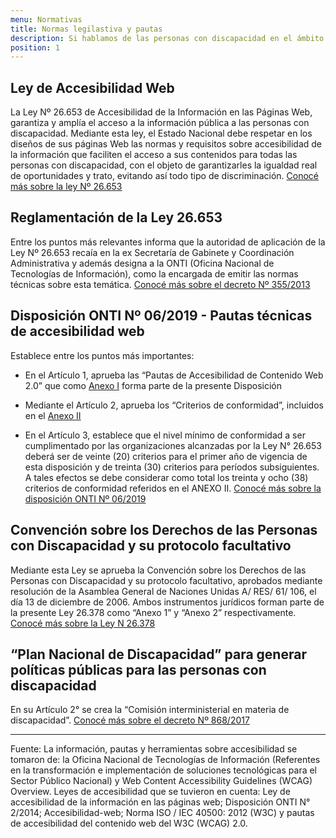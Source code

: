 ```yaml
---
menu: Normativas
title: Normas legilastiva y pautas
description: Si hablamos de las personas con discapacidad en el ámbito de las tecnologías de la información y la comunicación es necesario considerar el aspecto legislativo.
position: 1
---
```


## Ley de Accesibilidad Web

La Ley Nº 26.653 de Accesibilidad de la Información en las Páginas Web, garantiza y amplía el acceso a la información pública a las personas con discapacidad. Mediante esta ley, el Estado Nacional debe respetar en los diseños de sus páginas Web las normas y requisitos sobre accesibilidad de la información que faciliten el acceso a sus contenidos para todas las personas con discapacidad, con el objeto de garantizarles la igualdad real de oportunidades y trato, evitando así todo tipo de discriminación. 
[Conocé más sobre la ley Nº 26.653](http://servicios.infoleg.gob.ar/infolegInternet/anexos/175000-179999/175694/norma.htm)

## Reglamentación de la Ley 26.653

Entre los puntos más relevantes informa que la autoridad de aplicación de la Ley Nº 26.653 recaía en la ex Secretaría de Gabinete y Coordinación Administrativa y además designa a la ONTI (Oficina Nacional de Tecnologías de Información), como la encargada de emitir las normas técnicas sobre esta temática. 
[Conocé más sobre el decreto Nº 355/2013](http://servicios.infoleg.gob.ar/infolegInternet/anexos/210000-214999/210143/norma.htm)

## Disposición ONTI Nº 06/2019 - Pautas técnicas de accesibilidad web

Establece entre los puntos más importantes:
- En el Artículo 1, aprueba las “Pautas de Accesibilidad de Contenido Web 2.0” que como [Anexo I](http://servicios.infoleg.gob.ar/infolegInternet/anexos/325000-329999/329284/disp6-1.pdf) forma parte de la presente Disposición

- Mediante el Artículo 2, aprueba los “Criterios de conformidad”, incluidos en el [Anexo II](http://servicios.infoleg.gob.ar/infolegInternet/anexos/325000-329999/329284/disp6-2.pdf)

- En el Artículo 3, establece que el nivel mínimo de conformidad a ser cumplimentado por las organizaciones alcanzadas por la Ley N° 26.653 deberá ser de veinte (20) criterios para el primer año de vigencia de esta disposición y de treinta (30) criterios para períodos subsiguientes. A tales efectos se debe considerar como total los treinta y ocho (38) criterios de conformidad referidos en el ANEXO II.
[Conocé más sobre la disposición ONTI Nº 06/2019](http://servicios.infoleg.gob.ar/infolegInternet/anexos/325000-329999/329284/norma.htm)


## Convención sobre los Derechos de las Personas con Discapacidad y su protocolo facultativo

Mediante esta Ley se aprueba la Convención sobre los Derechos de las Personas con Discapacidad y su protocolo facultativo, aprobados mediante resolución de la Asamblea General de Naciones Unidas A/ RES/ 61/ 106, el día 13 de diciembre de 2006. Ambos instrumentos jurídicos forman parte de la presente Ley 26.378 como “Anexo 1” y “Anexo 2” respectivamente. 
[Conocé más sobre la Ley N 26.378](http://servicios.infoleg.gob.ar/infolegInternet/anexos/140000-144999/141317/norma.htm)

## “Plan Nacional de Discapacidad” para generar políticas públicas para las personas con discapacidad

En su Artículo 2° se crea la “Comisión interministerial en materia de discapacidad”. 
[Conocé más sobre el decreto Nº 868/2017](http://servicios.infoleg.gob.ar/infolegInternet/anexos/280000-284999/283868/norma.htm)


--------------

Fuente: La información, pautas y herramientas sobre accesibilidad se tomaron de: la Oficina Nacional de Tecnologías de Información (Referentes en la transformación e implementación de soluciones tecnológicas para el Sector Público Nacional) y Web Content Accessibility Guidelines (WCAG) Overview. 
Leyes de accesibilidad que se tuvieron en cuenta: Ley de accesibilidad de la información en las páginas web; Disposición ONTI N° 2/2014; Accesibilidad-web; Norma ISO / IEC 40500: 2012 (W3C) y pautas de accesibilidad del contenido web del W3C (WCAG) 2.0.
